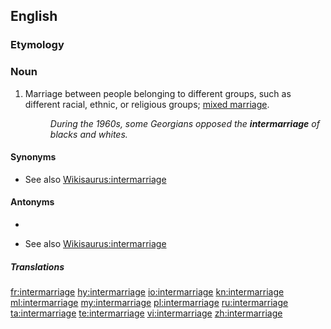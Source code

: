 ==English==

===Etymology===
{{prefix|inter|marriage|lang=en}}

===Noun===
{{en-noun|~}}

# Marriage between people belonging to different groups, such as different racial, ethnic, or religious groups; [[mixed marriage]].
#: ''During the 1960s, some Georgians opposed the '''intermarriage''' of blacks and whites.''

====Synonyms====
* {{sense|marriage}} See also [[Wikisaurus:intermarriage]]

====Antonyms====
* {{l|en|intramarriage}}
* {{sense|marriage}} See also [[Wikisaurus:intermarriage]]

=====Translations=====
{{trans-see|mixed marriage}}

[[fr:intermarriage]]
[[hy:intermarriage]]
[[io:intermarriage]]
[[kn:intermarriage]]
[[ml:intermarriage]]
[[my:intermarriage]]
[[pl:intermarriage]]
[[ru:intermarriage]]
[[ta:intermarriage]]
[[te:intermarriage]]
[[vi:intermarriage]]
[[zh:intermarriage]]